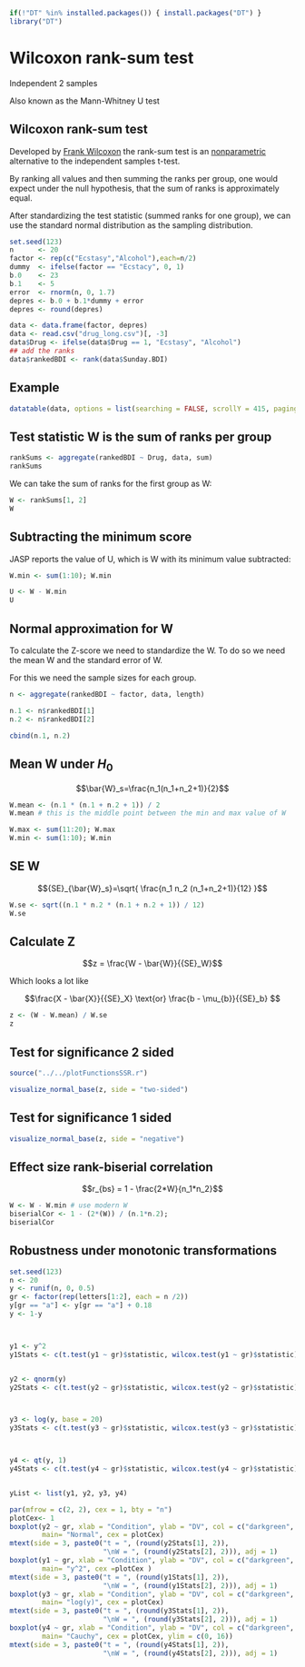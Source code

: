 ```r
if(!"DT" %in% installed.packages()) { install.packages("DT") }
library("DT")
```

# Wilcoxon rank-sum test

Independent 2 samples

Also known as the Mann-Whitney U test

## Wilcoxon rank-sum test

Developed by [Frank Wilcoxon](http://en.wikipedia.org/wiki/Frank_Wilcoxon) the rank-sum test is an [nonparametric](http://en.wikipedia.org/wiki/Nonparametric_statistics) alternative to the independent samples t-test.

By ranking all values and then summing the ranks per group, one would expect under the null hypothesis, that the sum of ranks is approximately equal.

After standardizing the test statistic (summed ranks for one group), we can use the standard normal distribution as the sampling distribution.


```r
set.seed(123)
n      <- 20
factor <- rep(c("Ecstasy","Alcohol"),each=n/2)
dummy  <- ifelse(factor == "Ecstacy", 0, 1)
b.0    <- 23
b.1    <- 5
error  <- rnorm(n, 0, 1.7)
depres <- b.0 + b.1*dummy + error
depres <- round(depres)

data <- data.frame(factor, depres)
data <- read.csv("drug_long.csv")[, -3]
data$Drug <- ifelse(data$Drug == 1, "Ecstasy", "Alcohol")
## add the ranks
data$rankedBDI <- rank(data$Sunday.BDI)
```


## Example

```r
datatable(data, options = list(searching = FALSE, scrollY = 415, paging = F, info = F))
```

## Test statistic W is the sum of ranks per group {.subsection}

```r
rankSums <- aggregate(rankedBDI ~ Drug, data, sum)
rankSums
```

We can take the sum of ranks for the first group as W:  

```r
W <- rankSums[1, 2]
W
```

## Subtracting the minimum score

JASP reports the value of U, which is W with its minimum value subtracted:

```r
W.min <- sum(1:10); W.min

U <- W - W.min
U
```

## Normal approximation for W

To calculate the Z-score we need to standardize the W. To do so we need the mean W and the standard error of W.

For this we need the sample sizes for each group.

```r
n <- aggregate(rankedBDI ~ factor, data, length)

n.1 <- n$rankedBDI[1]
n.2 <- n$rankedBDI[2]

cbind(n.1, n.2)
```

## Mean W under $H_0$

$$\bar{W}_s=\frac{n_1(n_1+n_2+1)}{2}$$
  
```r
W.mean <- (n.1 * (n.1 + n.2 + 1)) / 2
W.mean # this is the middle point between the min and max value of W

W.max <- sum(11:20); W.max
W.min <- sum(1:10); W.min
```

## SE W

$${SE}_{\bar{W}_s}=\sqrt{ \frac{n_1 n_2 (n_1+n_2+1)}{12} }$$
  
```r
W.se <- sqrt((n.1 * n.2 * (n.1 + n.2 + 1)) / 12)
W.se
```

## Calculate Z {.subsection}

$$z = \frac{W - \bar{W}}{{SE}_W}$$
  
Which looks a lot like

$$\frac{X - \bar{X}}{{SE}_X} \text{or} \frac{b - \mu_{b}}{{SE}_b} $$
  
```r
z <- (W - W.mean) / W.se
z
```

## Test for significance 2 sided

```r
source("../../plotFunctionsSSR.r")

visualize_normal_base(z, side = "two-sided")
```


## Test for significance 1 sided

```r
visualize_normal_base(z, side = "negative")
```



## Effect size rank-biserial correlation

$$r_{bs} = 1 - \frac{2*W}{n_1*n_2}$$
  
```r
W <- W - W.min # use modern W
biserialCor <- 1 - (2*(W)) / (n.1*n.2);
biserialCor
```


## Robustness under monotonic transformations

```r
set.seed(123)
n <- 20
y <- runif(n, 0, 0.5)
gr <- factor(rep(letters[1:2], each = n /2))
y[gr == "a"] <- y[gr == "a"] + 0.18
y <- 1-y



y1 <- y^2
y1Stats <- c(t.test(y1 ~ gr)$statistic, wilcox.test(y1 ~ gr)$statistic)


y2 <- qnorm(y)
y2Stats <- c(t.test(y2 ~ gr)$statistic, wilcox.test(y2 ~ gr)$statistic)



y3 <- log(y, base = 20)
y3Stats <- c(t.test(y3 ~ gr)$statistic, wilcox.test(y3 ~ gr)$statistic)



y4 <- qt(y, 1)
y4Stats <- c(t.test(y4 ~ gr)$statistic, wilcox.test(y4 ~ gr)$statistic)


yList <- list(y1, y2, y3, y4)
```

```r
par(mfrow = c(2, 2), cex = 1, bty = "n")
plotCex<- 1
boxplot(y2 ~ gr, xlab = "Condition", ylab = "DV", col = c("darkgreen", "darkorange"),
        main= "Normal", cex = plotCex)
mtext(side = 3, paste0("t = ", (round(y2Stats[1], 2)), 
                       "\nW = ", (round(y2Stats[2], 2))), adj = 1)
boxplot(y1 ~ gr, xlab = "Condition", ylab = "DV", col = c("darkgreen", "darkorange"),
        main= "y^2", cex =plotCex )
mtext(side = 3, paste0("t = ", (round(y1Stats[1], 2)), 
                       "\nW = ", (round(y1Stats[2], 2))), adj = 1)
boxplot(y3 ~ gr, xlab = "Condition", ylab = "DV", col = c("darkgreen", "darkorange"),
        main= "log(y)", cex = plotCex)
mtext(side = 3, paste0("t = ", (round(y3Stats[1], 2)), 
                       "\nW = ", (round(y3Stats[2], 2))), adj = 1)
boxplot(y4 ~ gr, xlab = "Condition", ylab = "DV", col = c("darkgreen", "darkorange"),
        main= "Cauchy", cex = plotCex, ylim = c(0, 16))
mtext(side = 3, paste0("t = ", (round(y4Stats[1], 2)), 
                       "\nW = ", (round(y4Stats[2], 2))), adj = 1)


```


